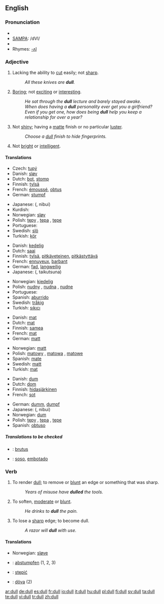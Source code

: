 ==English==

===Pronunciation===
*{{IPA|/dʌl/}}
*[[w:SAMPA chart for English|SAMPA]]: /dVl/
*{{audio|en-us-dull.ogg|Audio (US)}}
*Rhymes: [[Rhymes:English:-ʌl|-ʌl]]

===Adjective===
{{en-adj|er}}

# Lacking the ability to [[cut]] easily; not [[sharp]].
#:''All these knives are '''dull'''.''
# [[Boring]]; not [[exciting]] or [[interesting]].
#:''He sat through the '''dull''' lecture and barely stayed awake.''
#:''When does having a '''dull''' personality ever get you a girlfriend? Even if you get one, how does being '''dull''' help you keep a relationship for over a year?''
# Not [[shiny]]; having a [[matte]] finish or no particular [[luster]].
#:''Choose a [[dull]] finish to hide fingerprints.''
# Not [[bright]] or [[intelligent]].

====Translations====

{{trans-top|Lacking the ability to cut easily; not sharp}}
* Czech: [[tupý]] {{m}}
*Danish: [[sløv]]
*Dutch: [[bot]], [[stomp]]
*Finnish: [[tylsä]]
*French: [[émoussé]], [[obtus]]
*German: [[stumpf]]
{{trans-mid}}
*Japanese: {{Jpan|[[鈍い]]}} ({{Jpan|[[にぶい]]}}, nibui)
*Kurdish: {{KUchar|[[کول]]}}
*Norwegian: [[sløv]]
*Polish: [[tępy]] {{m}}, [[tępa]] {{f}}, [[tępe]] {{m}}
*Portuguese: {{t-|pt|cego|m}}
*Swedish: [[slö]]
*Turkish: [[kör]]
{{trans-bottom}}

{{trans-top|Boring}}
*Danish: [[kedelig]]
*Dutch: [[saai]]
*Finnish: [[tylsä]], [[pitkäveteinen]], [[pitkästyttävä]]
*French: [[ennuyeux]], [[barbant]]
*German: [[fad]], [[langweilig]]
*Japanese: {{Jpan|[[退屈な]]}} ({{Jpan|[[たいくつな]]}}, taikutsuna)
{{trans-mid}}
*Norwegian: [[kjedelig]]
*Polish: [[nudny]] {{m}}, [[nudna]] {{f}}, [[nudne]] {{n}}
*Portuguese: {{t-|pt|entediante}}
*Spanish: [[aburrido]]
*Swedish: [[tråkig]]
*Turkish: [[sıkıcı]]
{{trans-bottom}}

{{trans-top|Not shiny}}
*Danish: [[mat]]
*Dutch: [[mat]]
*Finnish: [[samea]]
*French: [[mat]]
*German: [[matt]]
{{trans-mid}}
*Norwegian: [[matt]]
*Polish: [[matowy]] {{m}}, [[matowa]] {{f}}, [[matowe]] {{n}}
*Spanish: [[mate]]
*Swedish: [[matt]]
*Turkish: [[mat]]
{{trans-bottom}}

{{trans-top|Not bright or intelligent}}
*Danish: [[dum]]
*Dutch: [[dom]]
*Finnish: [[hidasjärkinen]]
*French: [[sot]]
{{trans-mid}}
*German: [[dumm]], [[dumpf]]
*Japanese: {{Jpan|[[鈍い]]}} ({{Jpan|[[にぶい]]}}, nibui)
*Norwegian: [[dum]]
*Polish: [[tępy]] {{m}}, [[tępa]] {{f}}, [[tępe]] {{m}}
*Spanish: [[obtuso]]
{{trans-bottom}}

=====Translations to be checked=====
{{checktrans}}

*{{ttbc|Latin}}: [[brutus]]
*{{ttbc|Spanish}}: [[soso]], [[embotado]]

===Verb===
{{en-verb}}

# {{transitive}} To render [[dull]]; to remove or [[blunt]] an edge or something that was sharp.
#:''Years of misuse have '''dulled''' the tools.''
# {{transitive}} To soften, [[moderate]] or [[blunt]].
#:''He drinks to '''dull''' the pain.''
# {{intransitive}} To lose a [[sharp]] edge; to become dull.
#:''A razor will '''dull''' with use.''

====Translations====
{{trans-top|(''transitive'') To render dull; to remove or blunt an edge or something that was sharp}}
{{trans-mid}}
*Norwegian: [[sløve]]
{{trans-bottom}}

{{trans-top|(''transitive'') To soften, moderate or blunt}}
{{trans-mid}}
{{trans-bottom}}

{{trans-top|(''intransitive'') To lose a sharp edge; to become dull}}
{{trans-mid}}
{{trans-bottom}}

{{checktrans}}
{{top}}
*{{ttbc|German}}: [[abstumpfen]] (1, 2, 3)
*{{ttbc|Polish}}: [[stępić]]
*{{ttbc|Swedish}}: [[döva]] (2)
{{mid}}
{{bottom}}

[[ar:dull]]
[[de:dull]]
[[es:dull]]
[[fr:dull]]
[[io:dull]]
[[it:dull]]
[[hu:dull]]
[[pl:dull]]
[[fi:dull]]
[[sv:dull]]
[[ta:dull]]
[[te:dull]]
[[vi:dull]]
[[tr:dull]]
[[zh:dull]]